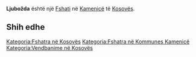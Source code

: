 {{Fshat në Kosovës
 | Emri                = Ljubožda
 | EmriAlt                = Ljubozda,Ljubozhda,Ljubožda,Lubizhde,Lubizhdë,Lubozhda,Lubozhde,Lubozhdë,Lupizhde,Lupizhdë,Nengurra,Nengurre,Nëngurra,Nëngurrë,Љубожда
 | Emri (Rasa dhanore) = 
 | Figura              = 
 | Shteti              = Kosovës
 | Komuna              = Kamenicë
 | Kodi postar         = 
 | Sipërfaqja          = 

 | Popullsia           = 

 | Regj. i popullsisë  = 
 | Dend. e popullsisë  = 
 | Faqja zyrtare       = 
 <!--- Koordinatat ----> 
 | Gjerësia            = 42.77694
 | Gjatësia            = 20.44194
 | Lartësia            = 
}}
'''Ljubožda''' është një [[Fshati]] në [[Kamenicë]] të [[Kosovës]].

<!-- == Gjeografia == -->
<!-- == Historia == -->
<!-- == Demografia == -->
== Shih edhe ==
{{Komuna Kamenicë}}
{{Kosovo-Administrata-Cung}}

[[Kategoria:Fshatra në Kosovës]]
[[Kategoria:Fshatra në Kommunes Kamenicë]]
[[Kategoria:Vendbanime në Kosovës]]
